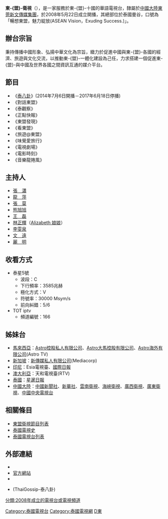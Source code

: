 {{noteTA|T=zh:東盟衛視;zh-hans:东盟卫视;zh-hant:東盟衛視;}}
{{unreferenced|time=2015-05-08T09:43:51+00:00}}

'''東-{盟}-衛視'''（'''{{lang|la|MGTV}}'''），是一家服務於東-{盟}-十國的華語電視台，隸屬於[[中國大陸|中國大陸]][[東莞|東莞]][[新文傳媒集團|新文傳媒集團]]，於2008年5月22日成立開播，其總部位於泰國曼谷，口號為「暢想東盟，魅力綻放(ASEAN Vision，Exuding Success.)」。

==辦台宗旨==
秉持傳播中國形象、弘揚中華文化為宗旨，緻力於促進中國與東-{盟}-各國的經濟、旅遊與文化交流，以推動東-{盟}-一體化建設為己任，力求搭建一個促進東-{盟}-與中國及世界各國之間資訊互通的媒介平台。

==節目==
*《[[泰八卦|泰八卦]]》(2014年7月6日開播－2017年6月18日停播)
*《對話東盟》
*《泰觀察》
*《正點快報》
*《東盟發現》
*《看東盟》
*《旅遊@東盟》
*《味覺愛旅行》
*《電視劇場》
*《電影時刻》
*《音樂龍捲風》


==主持人==
*[[張　瀟|張　瀟]]
*[[龍　萍|龍　萍]]
*[[張　莫|張　莫]]
*[[熊旭旭|熊旭旭]]
*[[王　磊|王　磊]]
* [[林正輝|林正輝]]（[[林正輝|Alizabeth 娘娘]]）
*[[李雯泉|李雯泉]]
*[[文　遠|文　遠]]
*[[麗　明|麗　明]]

==收看方式==
*泰星5號
**波段：C
**下行頻率：3585兆赫
**極化方式：V
**符號率：30000 Msym/s
**前向糾錯：5/6
*TOT iptv
**頻道編號：166

== 姊妹台 ==
*[[馬來西亞|馬來西亞]]：[[Astro控股私人有限公司|Astro控股私人有限公司]]、[[Astro大馬控股有限公司|Astro大馬控股有限公司]]、[[Astro海外有限公司|Astro海外有限公司]](Astro TV)
*[[新加坡|新加坡]]：[[新傳媒_(新加坡)|新傳媒私人有限公司]](Mediacorp)
*[[印尼|印尼]]：Esia電視臺、[[國際日報|國際日報]]
*[[澳大利亞|澳大利亞]]：天和電視臺(RTV)
*[[泰國|泰國]]：[[星暹日報|星暹日報]]
*[[中國大陸|中國大陸]]：[[中國新聞社|中國新聞社]]、[[新華社|新華社]]、[[雲南衛視|雲南衛視]]、[[海峽衛視|海峽衛視]]、[[廣西衛視|廣西衛視]]、[[廣東衛視|廣東衛視]]、[[中國中央電視台|中國中央電視台]]

== 相關條目 ==
*[[東盟衛視節目列表|東盟衛視節目列表]]
*[[泰國電視史|泰國電視史]]
*[[泰國電視台列表|泰國電視台列表]]



==外部連結==
*{{YouTube|channel=UCLKeXDd_4CzwHzJUhVJ44yA/featured}}{{zh}}
*[https://web.archive.org/web/20150516151650/http://www.mgtv-mg.com/ 官方網站]{{zh}}{{en}}
*{{weibo|MGTV-東盟衛視}}{{zh}}
*{{weibo|ThaiGossip-泰八卦}}(ThaiGossip-泰八卦){{zh}}


[[Category:泰國電視台|Category:泰國電視台]]
[[Category:泰國電視網|Category:泰國電視網]]
[[Category:2008年成立的公司|D東]]
[[分類:2008年成立的電視台或電視頻道|分類:2008年成立的電視台或電視頻道]]